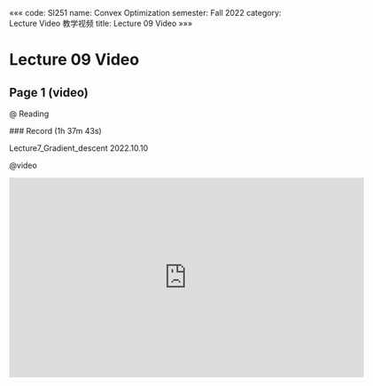«««
code: SI251
name: Convex Optimization
semester: Fall 2022
category: Lecture Video 教学视频
title: Lecture 09 Video
»»»

# Lecture 09 Video

## Page 1 (video)

@ Reading

<div class="markdown-body">
### Record (1h 37m 43s)

Lecture7_Gradient_descent 2022.10.10
</div>

@video

<iframe src="https://sbbrisk.com/e/srwotjrw8dse.html" frameborder=0 marginwidth=0 marginheight=0 scrolling=no width=640 height=360 allowfullscreen></iframe>
